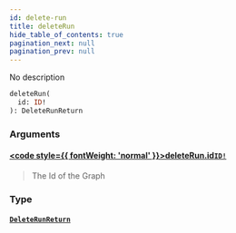 ```yaml
---
id: delete-run
title: deleteRun
hide_table_of_contents: true
pagination_next: null
pagination_prev: null
---
```








No description

```graphql
deleteRun(
  id: ID!
): DeleteRunReturn
```


### Arguments

#### [<code style={{ fontWeight: 'normal' }}>deleteRun.<b>id</b></code>](#)<Bullet />[`ID!`](/docs/schemas/fluss/scalars/id) <Badge class="secondary" text="non-null"/> <Badge class="secondary" text="scalar"/>
> The Id of the Graph
> 

### Type

#### [`DeleteRunReturn`](/docs/schemas/fluss/objects/delete-run-return) <Badge class="secondary" text="object"/>
> 
> 





